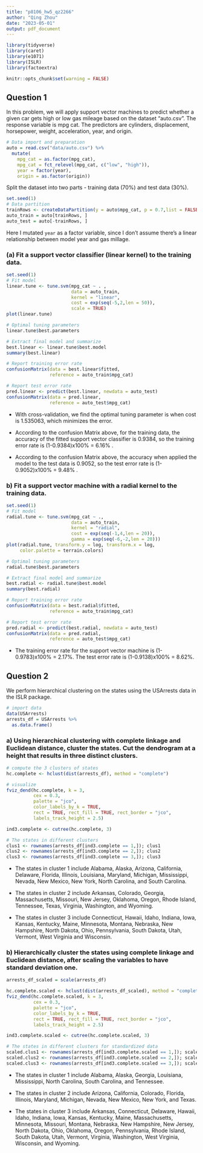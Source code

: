 ```yaml
---
title: "p8106_hw5_qz2266"
author: "Qing Zhou"
date: "2023-05-01"
output: pdf_document
---
```


```r
library(tidyverse)
library(caret)
library(e1071)
library(ISLR) 
library(factoextra)

knitr::opts_chunk$set(warning = FALSE)
```

## Question 1

In this problem, we will apply support vector machines to predict whether a given car gets high or low gas mileage based on the dataset “auto.csv”. The response variable is mpg cat. The predictors are cylinders, displacement, horsepower, weight, acceleration, year, and origin.

```r
# Data import and preparation
auto = read.csv("data/auto.csv") %>% 
  mutate(
    mpg_cat = as.factor(mpg_cat),
    mpg_cat = fct_relevel(mpg_cat, c("low", "high")),
    year = factor(year),
    origin = as.factor(origin)) 
```

Split the dataset into two parts - training data (70%) and test data (30%).

```r
set.seed(1)
# Data partition
trainRows <- createDataPartition(y = auto$mpg_cat, p = 0.7,list = FALSE)
auto_train = auto[trainRows, ]
auto_test = auto[-trainRows, ]
```

Here I mutated `year` as a factor variable, since I don't assume there's a linear relationship between model year and gas millage. 


### (a) Fit a support vector classifier (linear kernel) to the training data. 

```r
set.seed(1)
# Fit model
linear.tune <- tune.svm(mpg_cat ~ . ,
                        data = auto_train,
                        kernel = "linear",
                        cost = exp(seq(-5,2,len = 50)), 
                        scale = TRUE) 
plot(linear.tune)

# Optimal tuning parameters
linear.tune$best.parameters

# Extract final model and summarize
best.linear <- linear.tune$best.model
summary(best.linear)

# Report training error rate
confusionMatrix(data = best.linear$fitted,
                reference = auto_train$mpg_cat)

# Report test error rate 
pred.linear <- predict(best.linear, newdata = auto_test)
confusionMatrix(data = pred.linear,
                reference = auto_test$mpg_cat)
```

- With cross-validation, we find the optimal tuning parameter is when cost is 1.535063, which minimizes the error.

- According to the confusion Matrix above, for the training data, the accuracy of the fitted support vector classifier is 0.9384, so the training error rate is (1-0.9384)x100% = 6.16% .

- According to the confusion Matrix above, the accuracy when applied the model to the test data is 0.9052, so the test error rate is (1-0.9052)x100% = 9.48% .



### b) Fit a support vector machine with a radial kernel to the training data.

```r
set.seed(1)
# Fit model
radial.tune <- tune.svm(mpg_cat ~ .,
                        data = auto_train,
                        kernel = "radial",
                        cost = exp(seq(-1,4,len = 20)),
                        gamma = exp(seq(-6,-2,len = 20)))
plot(radial.tune, transform.y = log, transform.x = log,
     color.palette = terrain.colors)

# Optimal tuning parameters
radial.tune$best.parameters

# Extract final model and summarize
best.radial <- radial.tune$best.model
summary(best.radial)

# Report training error rate
confusionMatrix(data = best.radial$fitted,
                reference = auto_train$mpg_cat)

# Report test error rate
pred.radial <- predict(best.radial, newdata = auto_test)
confusionMatrix(data = pred.radial,
                reference = auto_test$mpg_cat)
```

- The training error rate for the support vector machine is (1-0.9783)x100% = 2.17%. The test error rate is (1-0.9138)x100% = 8.62%.



## Question 2

We perform hierarchical clustering on the states using the USArrests data in the ISLR package.

```r
# import data
data(USArrests)
arrests_df = USArrests %>%
  as.data.frame()
```

### a) Using hierarchical clustering with complete linkage and Euclidean distance, cluster the states. Cut the dendrogram at a height that results in three distinct clusters.

```r
# compute the 3 clusters of states
hc.complete <- hclust(dist(arrests_df), method = "complete")

# visualize
fviz_dend(hc.complete, k = 3,
          cex = 0.3,
          palette = "jco",
          color_labels_by_k = TRUE,
          rect = TRUE, rect_fill = TRUE, rect_border = "jco",
          labels_track_height = 2.5)

ind3.complete <- cutree(hc.complete, 3)

# The states in different clusters
clus1 <- rownames(arrests_df[ind3.complete == 1,]); clus1
clus2 <- rownames(arrests_df[ind3.complete == 2,]); clus2
clus3 <- rownames(arrests_df[ind3.complete == 3,]); clus3

```

- The states in cluster 1 include Alabama, Alaska, Arizona, California, Delaware, Florida, Illinois, Louisiana, Maryland, Michigan, Mississippi, Nevada, New Mexico, New York, North Carolina, and South Carolina.

- The states in cluster 2 include Arkansas, Colorado, Georgia, Massachusetts, Missouri, New Jersey, Oklahoma, Oregon, Rhode Island, Tennessee, Texas, Virginia, Washington, and Wyoming.

- The states in cluster 3 include Connecticut, Hawaii, Idaho, Indiana, Iowa, Kansas, Kentucky, Maine, Minnesota, Montana, Nebraska, New Hampshire, North Dakota, Ohio, Pennsylvania, South Dakota, Utah, Vermont, West Virginia and Wisconsin.


### b) Hierarchically cluster the states using complete linkage and Euclidean distance, after scaling the variables to have standard deviation one.

```r
arrests_df_scaled = scale(arrests_df)

hc.complete.scaled <- hclust(dist(arrests_df_scaled), method = "complete")
fviz_dend(hc.complete.scaled, k = 3,
          cex = 0.3,
          palette = "jco",
          color_labels_by_k = TRUE,
          rect = TRUE, rect_fill = TRUE, rect_border = "jco",
          labels_track_height = 2.5)

ind3.complete.scaled <- cutree(hc.complete.scaled, 3)

# The states in different clusters for standardized data
scaled.clus1 <- rownames(arrests_df[ind3.complete.scaled == 1,]); scaled.clus1
scaled.clus2 <- rownames(arrests_df[ind3.complete.scaled == 2,]); scaled.clus2
scaled.clus3 <- rownames(arrests_df[ind3.complete.scaled == 3,]); scaled.clus3
```

- The states in cluster 1 include Alabama, Alaska, Georgia, Louisiana, Mississippi, North Carolina, South Carolina, and Tennessee.

- The states in cluster 2 include Arizona, California, Colorado, Florida, Illinois, Maryland, Michigan, Nevada, New Mexico, New York, and Texas.

- The states in cluster 3 include Arkansas, Connecticut, Delaware, Hawaii, Idaho, Indiana, Iowa, Kansas, Kentucky, Maine, Massachusetts, Minnesota, Missouri, Montana, Nebraska, New Hampshire, New Jersey, North Dakota, Ohio, Oklahoma, Oregon, Pennsylvania, Rhode Island, South Dakota, Utah, Vermont, Virginia, Washington, West Virginia, Wisconsin, and Wyoming.

 




